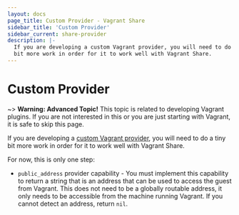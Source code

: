 ```yaml
---
layout: docs
page_title: Custom Provider - Vagrant Share
sidebar_title: 'Custom Provider'
sidebar_current: share-provider
description: |-
  If you are developing a custom Vagrant provider, you will need to do a tiny
  bit more work in order for it to work well with Vagrant Share.
---
```


# Custom Provider

~> **Warning: Advanced Topic!** This topic is related to
developing Vagrant plugins. If you are not interested in this or
you are just starting with Vagrant, it is safe to skip this page.

If you are developing a [custom Vagrant provider](/docs/plugins/providers.html),
you will need to do a tiny bit more work in order for it to work well with
Vagrant Share.

For now, this is only one step:

- `public_address` provider capability - You must implement this capability
  to return a string that is an address that can be used to access the
  guest from Vagrant. This does not need to be a globally routable address,
  it only needs to be accessible from the machine running Vagrant. If you
  cannot detect an address, return `nil`.
